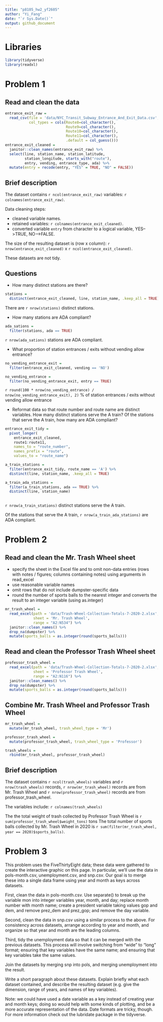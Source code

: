 ```yaml
---
title: "p8105_hw2_yf2605"
author: "Yi_Fang"
date: "`r Sys.Date()`"
output: github_document
---
```


# Libraries

```r
library(tidyverse)
library(readxl)
```

# Problem 1 

## Read and clean the data

```r
entrance_exit_raw = 
  read_csv(file = 'data/NYC_Transit_Subway_Entrance_And_Exit_Data.csv',
           col_types = cols(Route8=col_character(), 
                            Route9=col_character(),
                            Route10=col_character(),
                            Route11=col_character(),
                            .default = col_guess()))
entrance_exit_cleaned = 
  janitor::clean_names(entrance_exit_raw) %>% 
  select(line, station_name, station_latitude, 
         station_longitude, starts_with("route"), 
         entry, vending, entrance_type, ada) %>% 
  mutate(entry = recode(entry, "YES" = TRUE, "NO" = FALSE))
```

## Brief description

The dataset contains `r ncol(entrance_exit_raw)` variables: `r colnames(entrance_exit_raw)`. 

Data cleaning steps: 

*   cleaned variable names.
*   retained variables: `r colnames(entrance_exit_cleaned)`. 
*   converted variable `entry` from character to a logical variable, YES-->TRUE, NO-->FALSE.

The size of the resulting dataset is (row x column): `r nrow(entrance_exit_cleaned)` x `r ncol(entrance_exit_cleaned)`. 

These datasets are not tidy.

## Questions

*   How many distinct stations are there?

```r
stations = 
  distinct(entrance_exit_cleaned, line, station_name, .keep_all = TRUE)
```

There are `r nrow(stations)` distinct stations.

*   How many stations are ADA compliant?

```r
ada_sations = 
  filter(stations, ada == TRUE)
```

`r nrow(ada_sations)` stations are ADA compliant.

*   What proportion of station entrances / exits without vending allow entrance?

```r
no_vending_entrance_exit = 
  filter(entrance_exit_cleaned, vending == 'NO')

no_vending_entrance = 
  filter(no_vending_entrance_exit, entry == TRUE)
```

`r round(100 * nrow(no_vending_entrance) / nrow(no_vending_entrance_exit), 2)` % of station entrances / exits without vending allow entrance

*   Reformat data so that route number and route name are distinct variables. How many distinct stations serve the A train? Of the stations that serve the A train, how many are ADA compliant?

```r
entrance_exit_tidy = 
  pivot_longer(
    entrance_exit_cleaned, 
    route1:route11,
    names_to = "route_number",
    names_prefix = "route",
    values_to = "route_name")

a_train_stations = 
  filter(entrance_exit_tidy, route_name == 'A') %>% 
  distinct(line, station_name, .keep_all = TRUE)

a_train_ada_stations = 
  filter(a_train_stations, ada == TRUE) %>% 
  distinct(line, station_name)
  
```

`r nrow(a_train_stations)` distinct stations serve the A train.

Of the stations that serve the A train, `r nrow(a_train_ada_stations)` are ADA compliant.

# Problem 2

## Read and clean the Mr. Trash Wheel sheet

*   specify the sheet in the Excel file and to omit non-data entries (rows with notes / figures; columns containing notes) using arguments in read_excel
*   use reasonable variable names
*   omit rows that do not include dumpster-specific data
*   round the number of sports balls to the nearest integer and converts the result to an integer variable (using as.integer)

```r
mr_trash_wheel = 
  read_excel(path = 'data/Trash-Wheel-Collection-Totals-7-2020-2.xlsx',
             sheet = 'Mr. Trash Wheel',
             range = "A2:N534") %>% 
  janitor::clean_names() %>% 
  drop_na(dumpster) %>% 
  mutate(sports_balls = as.integer(round(sports_balls)))
```

## Read and clean the Professor Trash Wheel sheet

```r
professor_trash_wheel = 
  read_excel(path = 'data/Trash-Wheel-Collection-Totals-7-2020-2.xlsx',
             sheet = 'Professor Trash Wheel',
             range = "A2:N116") %>% 
  janitor::clean_names() %>% 
  drop_na(dumpster) %>% 
  mutate(sports_balls = as.integer(round(sports_balls)))
```

## Combine Mr. Trash Wheel and Professor Trash Wheel

```r
mr_trash_wheel = 
  mutate(mr_trash_wheel, trash_wheel_type = 'Mr')

professor_trash_wheel = 
  mutate(professor_trash_wheel, trash_wheel_type = 'Professor')

trash_wheels = 
  rbind(mr_trash_wheel, professor_trash_wheel)
```

## Brief description

The dataset contains `r ncol(trash_wheels)` variables and `r nrow(trash_wheels)` records,  `r nrow(mr_trash_wheel)` records are from Mr. Trash Wheel and `r nrow(professor_trash_wheel)` records are from professor_trash_wheel.

The variables include:
`r colnames(trash_wheels)`

The the total weight of trash collected by Professor Trash Wheel is `r sum(professor_trash_wheel$weight_tons)` tons
The total number of sports balls collected by Mr. Trash Wheel in 2020 is `r sum(filter(mr_trash_wheel, year == 2020)$sports_balls)`.

# Problem 3
This problem uses the FiveThirtyEight data; these data were gathered to create the interactive graphic on this page. In particular, we’ll use the data in pols-month.csv, unemployment.csv, and snp.csv. Our goal is to merge these into a single data frame using year and month as keys across datasets.

First, clean the data in pols-month.csv. Use separate() to break up the variable mon into integer variables year, month, and day; replace month number with month name; create a president variable taking values gop and dem, and remove prez_dem and prez_gop; and remove the day variable.

Second, clean the data in snp.csv using a similar process to the above. For consistency across datasets, arrange according to year and month, and organize so that year and month are the leading columns.

Third, tidy the unemployment data so that it can be merged with the previous datasets. This process will involve switching from “wide” to “long” format; ensuring that key variables have the same name; and ensuring that key variables take the same values.

Join the datasets by merging snp into pols, and merging unemployment into the result.

Write a short paragraph about these datasets. Explain briefly what each dataset contained, and describe the resulting dataset (e.g. give the dimension, range of years, and names of key variables).

Note: we could have used a date variable as a key instead of creating year and month keys; doing so would help with some kinds of plotting, and be a more accurate representation of the data. Date formats are tricky, though. For more information check out the lubridate package in the tidyverse.
